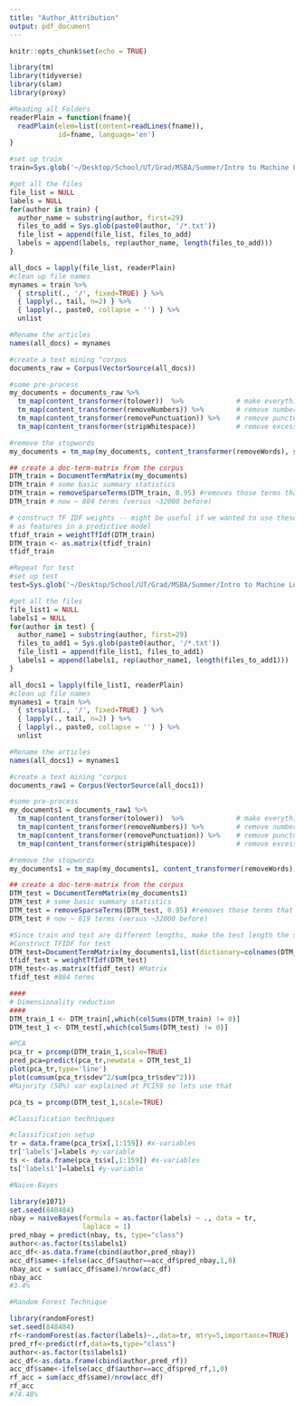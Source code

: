 ```yaml
---
title: "Author_Attribution"
output: pdf_document
---
```


```r
knitr::opts_chunk$set(echo = TRUE)
```


```r
library(tm) 
library(tidyverse)
library(slam)
library(proxy)
```

```r
#Reading all Folders
readerPlain = function(fname){
  readPlain(elem=list(content=readLines(fname)), 
            id=fname, language='en') 
}
```

```r
#set up train
train=Sys.glob('~/Desktop/School/UT/Grad/MSBA/Summer/Intro to Machine Learning/2nd Half/data/ReutersC50/C50train/*')

#get all the files
file_list = NULL
labels = NULL
for(author in train) {
  author_name = substring(author, first=29)
  files_to_add = Sys.glob(paste0(author, '/*.txt'))
  file_list = append(file_list, files_to_add)
  labels = append(labels, rep(author_name, length(files_to_add)))
}

all_docs = lapply(file_list, readerPlain)
#clean up file names
mynames = train %>%
  { strsplit(., '/', fixed=TRUE) } %>%
  { lapply(., tail, n=2) } %>%
  { lapply(., paste0, collapse = '') } %>%
  unlist

#Rename the articles
names(all_docs) = mynames

#create a text mining "corpus
documents_raw = Corpus(VectorSource(all_docs))

#some pre-process
my_documents = documents_raw %>%
  tm_map(content_transformer(tolower))  %>%             # make everything lowercase
  tm_map(content_transformer(removeNumbers)) %>%        # remove numbers
  tm_map(content_transformer(removePunctuation)) %>%    # remove punctuation
  tm_map(content_transformer(stripWhitespace))          # remove excess white-space

#remove the stopwords
my_documents = tm_map(my_documents, content_transformer(removeWords), stopwords("en"))

## create a doc-term-matrix from the corpus
DTM_train = DocumentTermMatrix(my_documents)
DTM_train # some basic summary statistics
DTM_train = removeSparseTerms(DTM_train, 0.95) #removes those terms that have count 0 in >95% of docs.  
DTM_train # now ~ 804 terms (versus ~32000 before)

# construct TF IDF weights -- might be useful if we wanted to use these
# as features in a predictive model
tfidf_train = weightTfIdf(DTM_train)
DTM_train <- as.matrix(tfidf_train)
tfidf_train
```

```r
#Repeat for test
#set up test
test=Sys.glob('~/Desktop/School/UT/Grad/MSBA/Summer/Intro to Machine Learning/2nd Half/data/ReutersC50/C50test/*')

#get all the files
file_list1 = NULL
labels1 = NULL
for(author in test) {
  author_name1 = substring(author, first=29)
  files_to_add1 = Sys.glob(paste0(author, '/*.txt'))
  file_list1 = append(file_list1, files_to_add1)
  labels1 = append(labels1, rep(author_name1, length(files_to_add1)))
}

all_docs1 = lapply(file_list1, readerPlain)
#clean up file names
mynames1 = train %>%
  { strsplit(., '/', fixed=TRUE) } %>%
  { lapply(., tail, n=2) } %>%
  { lapply(., paste0, collapse = '') } %>%
  unlist

#Rename the articles
names(all_docs1) = mynames1

#create a text mining "corpus
documents_raw1 = Corpus(VectorSource(all_docs1))

#some pre-process
my_documents1 = documents_raw1 %>%
  tm_map(content_transformer(tolower))  %>%             # make everything lowercase
  tm_map(content_transformer(removeNumbers)) %>%        # remove numbers
  tm_map(content_transformer(removePunctuation)) %>%    # remove punctuation
  tm_map(content_transformer(stripWhitespace))          # remove excess white-space

#remove the stopwords
my_documents1 = tm_map(my_documents1, content_transformer(removeWords), stopwords("en"))

## create a doc-term-matrix from the corpus
DTM_test = DocumentTermMatrix(my_documents1)
DTM_test # some basic summary statistics
DTM_test = removeSparseTerms(DTM_test, 0.95) #removes those terms that have count 0 in >95% of docs.  
DTM_test # now ~ 819 terms (versus ~32000 before)
```

```r
#Since train and test are different lengths, make the test length the same as the train 
#Construct TFIDF for test
DTM_test=DocumentTermMatrix(my_documents1,list(dictionary=colnames(DTM_train)))
tfidf_test = weightTfIdf(DTM_test)
DTM_test<-as.matrix(tfidf_test) #Matrix
tfidf_test #804 terms
```


```r
####
# Dimensionality reduction
####
DTM_train_1 <- DTM_train[,which(colSums(DTM_train) != 0)] 
DTM_test_1 <- DTM_test[,which(colSums(DTM_test) != 0)]
```

```r
#PCA
pca_tr = prcomp(DTM_train_1,scale=TRUE)
pred_pca=predict(pca_tr,newdata = DTM_test_1)
plot(pca_tr,type='line')
plot(cumsum(pca_tr$sdev^2/sum(pca_tr$sdev^2)))
#Majority (50%) var explained at PC159 so lets use that

pca_ts = prcomp(DTM_test_1,scale=TRUE)
```

```r
#Classification techniques 

#classification setup
tr = data.frame(pca_tr$x[,1:159]) #x-variables
tr['labels']=labels #y-variable
ts <- data.frame(pca_ts$x[,1:159]) #x-variables
ts['labels1']=labels1 #y-variable
```

```r
#Naive-Bayes

library(e1071)
set.seed(848484)
nbay = naiveBayes(formula = as.factor(labels) ~ ., data = tr, 
                  laplace = 1)
pred_nbay = predict(nbay, ts, type="class")
author<-as.factor(ts$labels1)
acc_df<-as.data.frame(cbind(author,pred_nbay))
acc_df$same<-ifelse(acc_df$author==acc_df$pred_nbay,1,0)
nbay_acc = sum(acc_df$same)/nrow(acc_df)
nbay_acc
#3.4%
```

```r
#Random Forest Technique

library(randomForest)
set.seed(848484)
rf<-randomForest(as.factor(labels)~.,data=tr, mtry=5,importance=TRUE)
pred_rf<-predict(rf,data=ts,type="class")
author<-as.factor(ts$labels1)
acc_df<-as.data.frame(cbind(author,pred_rf))
acc_df$same<-ifelse(acc_df$author==acc_df$pred_rf,1,0)
rf_acc = sum(acc_df$same)/nrow(acc_df)
rf_acc
#74.48%
```



